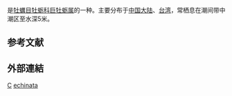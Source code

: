 {{noteTA
|T=zh-cn:刺刺牡蛎; zh-tw:棘牡蠣;
|1=zh-cn:刺刺牡蛎; zh-tw:棘牡蠣;
}}
{{Speciesbox
| taxon = Crassostrea echinata
| authority = Quoy et Gaimard, 1835
| synonyms_ref = {{r|shell_2375}}
| synonyms =
* ''Crassostrea vitrefacta'' {{small|Sowerby, 1871}}
}}
{{地区用词4|start=学名：''{{lang|la|Crassostrea echinata}}''|cn=刺刺牡蛎|tw=棘牡蠣|as=称}}是[[牡蠣目|牡蠣目]][[牡蛎科|牡蛎科]][[巨牡蛎属|巨牡蛎属]]的一种{{r|shell_2375}}。主要分布于[[中国大陆|中国大陆]]、[[台湾|台湾]]{{r|shell_2375}}，常栖息在潮间带中潮区至水深5米{{r|shell_2375}}。

== 参考文献 ==
{{reflist |refs=
<ref name="shell_2375">{{cite web
 |url=http://shell.sinica.edu.tw/chinese/shellbase_detail.php?science_no=2375 |dead-url=no
 |archive-url=https://web.archive.org/web/20160304125648/http://shell.sinica.edu.tw/chinese/shellbase_detail.php?science_no=2375
 |title=国际贝库：刺刺牡蛎 |publisher=台湾贝类资料库
 |access-date=2009-08-11 |archive-date=2016-03-04 |language=zh-hant }}</ref>
}}

== 外部連結 ==
{{Taxonbar|from=Q10898499}}
[[Category:1835年描述的动物|C]]
[[Category:巨牡蛎属|echinata]]